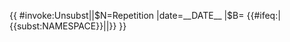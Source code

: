 {{ {{{|safesubst:}}}#invoke:Unsubst||$N=Repetition |date=__DATE__ |$B=
<!--{{Repetition}} begin-->{{#ifeq:{{NAMESPACE}}|{{<includeonly>subst:</includeonly>NAMESPACE}}|<includeonly>[[Category:錯誤使用替換引用的頁面|{{PAGENAME}}]]</includeonly>|}}{{Ambox
| name  = Repetition
| type  = style
| class = ambox-repetition
| sect  = {{{1|}}}
| issue = '''包含太多重複、累贅的敘述'''。
| fix   = 請協助[{{fullurl:{{FULLPAGENAME}}|action=edit}} 改善]條目，整併相近的文字與描述。
| date  = {{{date|}}}
| time  = {{{time|}}}
| cat   = 维基百科需要风格编辑的条目
}}<!--{{Repetition}} end-->
}}<noinclude>
{{documentation}}
</noinclude>